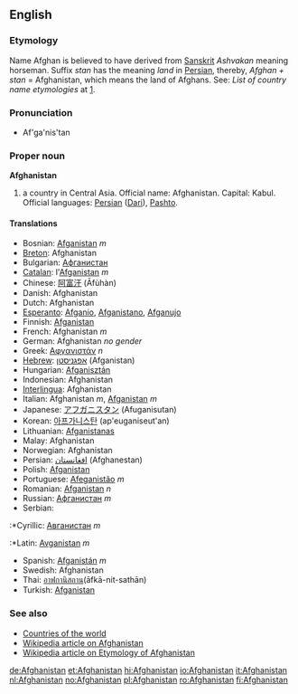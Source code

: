 {{wikipedia}}
==English==

===Etymology===

Name Afghan is believed to have derived from [[Sanskrit]] ''Ashvakan'' meaning horseman. Suffix ''stan'' has the meaning ''land'' in [[Persian]], thereby,  ''Afghan + stan'' = Afghanistan,  which means the land of Afghans. See: ''List of country name etymologies'' at [http://en.wikipedia.org/wiki/List_of_country_name_etymologies].

===Pronunciation===
*Af'ga'nis'tan

===Proper noun===
'''Afghanistan'''
#a country in Central Asia. Official name: Afghanistan. Capital: Kabul. Official languages: [[Persian]] ([[Dari]]), [[Pashto]].
====Translations====
*Bosnian: [[Afganistan]] ''m''
*[[Breton]]: Afghanistan
*Bulgarian: [[Афганистан]]
*[[Catalan]]: l'[[Afganistan]] ''m''
*Chinese: [[阿富汗]] (Āfùhàn)
*Danish: Afghanistan
*Dutch: Afghanistan
*[[Esperanto]]: [[Afganio]], [[Afganistano]], [[Afganujo]]
*Finnish: [[Afganistan]]
*French: Afghanistan ''m''
*German: Afghanistan ''no gender''
*Greek: [[Αφγανιστάν]] ''n''
*[[Hebrew]]: [[אפגניסטן]] (Afganistan)
*Hungarian: [[Afganisztán]]
*Indonesian: Afghanistan
*[[Interlingua]]: Afghanistan
*Italian: Afghanistan ''m'', [[Afganistan]] ''m''
*Japanese: [[アフガニスタン]] (Afuganisutan)
*Korean: [[아프가니스탄]] (ap'euganiseut'an)
*Lithuanian: [[Afganistanas]]
*Malay: Afghanistan
*Norwegian: Afghanistan
*Persian: [[افغانستان]] (Afghanestan)
*Polish: [[Afganistan]]
*Portuguese: [[Afeganistão]] ''m''
*Romanian: [[Afganistan]] ''n''
*Russian: [[Афганистан]] ''m''
*Serbian:
:*Cyrillic: [[Авганистан]] ''m''
:*Latin: [[Avganistan]] ''m''
*Spanish: [[Afganistán]] ''m''
*Swedish: Afghanistan
*Thai: [[อาฟกานิสถาน]](āfkā-nit-sathān)
*Turkish: [[Afganistan]]

===See also===
*[[Countries of the world]]
*[[w:Afghanistan|Wikipedia article on Afghanistan]]
*[[w:List of country name etymologies|Wikipedia article on Etymology of Afghanistan]]

[[de:Afghanistan]]
[[et:Afghanistan]]
[[hi:Afghanistan]]
[[io:Afghanistan]]
[[it:Afghanistan]]
[[nl:Afghanistan]]
[[no:Afghanistan]]
[[pl:Afghanistan]]
[[ro:Afghanistan]]
[[fi:Afghanistan]]